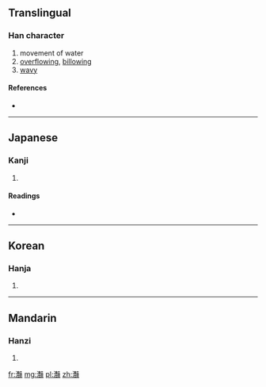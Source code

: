 {{also|灔}}
==Translingual==

===Han character===
{{Han char|rn=85|rad=水|as=23|sn=26|four=|canj=水廿廿廿 (ETTT)}}

# movement of water
# [[overflowing]], [[billowing]]
# [[wavy]]

====References====
* {{Han ref|kx=0664.170|dkj=18831|hdz=31798.150|uh=704E|ud=28750}}

----

==Japanese==

===Kanji===
{{ja-kanji|grade=|rs=水23}}

# {{defn|lang=ja|sort=水23}}

====Readings====
* {{ja-readings|on=[[えん]] (en)|kun=[[なみ]] (nami)}}

----

==Korean==

===Hanja===
{{ko-hanja|hangeul=염|eumhun=|rv=yeom|mr=yŏm|y=yem}}

# {{defn|lang=ko|sort=水23}}

----

==Mandarin==

===Hanzi===
{{cmn-hanzi|pin=[[yàn]] ([[yan4]])|wg=yen<sup>4</sup>}}

# {{defn|lang=cmn|sort=水23}}

[[fr:灎]]
[[mg:灎]]
[[pl:灎]]
[[zh:灎]]